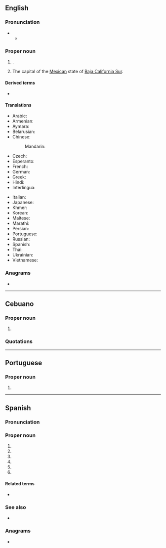 ==English==
{{wikipedia}}

===Pronunciation===
* {{IPA|en|/lə ˈpæz/}}
** {{audio|en|LL-Q1860 (eng)-Vealhurl-La Paz.wav|Audio (UK)}}

===Proper noun===
{{en-proper noun|head=La Paz}}

# {{place|en|capital city|c/Bolivia}}.
# The capital of the [[Mexico|Mexican]] state of [[Baja California Sur]].

====Derived terms====
* {{l|en|La Paz County}}

====Translations====
{{trans-top|capital city of Bolivia}}
* Arabic: {{t|ar|لَابَاز|m|tr=la-bāz}}
* Armenian: {{t+|hy|Լա Պաս}}
* Aymara: {{t|ay|Chuqiyapu}}
* Belarusian: {{t|be|Ла-Па́с|m}}
* Chinese:
*: Mandarin: {{t+|cmn|拉巴斯|tr=Lābāsī|sc=Hani}}
* Czech: {{t+|cs|La Paz}}
* Esperanto: {{t+|eo|La-Pazo}}
* French: {{t+|fr|La Paz|f}}
* German: {{t+|de|La Paz}}
* Greek: {{t|el|Λα Παζ}}
* Hindi: {{t|hi|ला पाज़}}
* Interlingua: {{t|ia|La Paz}}
{{trans-mid}}
* Italian: {{t|it|La Paz|f}}
* Japanese: {{t|ja|ラパス|tr=Rapasu}}
* Khmer: {{t+|km|ឡាប៉ាស}}
* Korean: {{t|ko|^라파스}}
* Maltese: {{t|mt|La Paz}}
* Marathi: {{t|mr|ला पाज|n}}
* Persian: {{t|fa|لاپاز|tr=lâ-pâz|sc=fa-Arab}}
* Portuguese: {{t|pt|La Paz|f}}
* Russian: {{t+|ru|Ла-Па́с|m}}
* Spanish: {{t+|es|La Paz|f}}
* Thai: {{t|th|ลาปาซ}}
* Ukrainian: {{t|uk|Ла-Па́с|m}}
* Vietnamese: {{t|vi|La Pa-xơ}}
{{trans-bottom}}

===Anagrams===
* {{anagrams|en|a=aalpz|Plaza|plaza}}

----

==Cebuano==

===Proper noun===
{{head|ceb|proper noun|head=La Paz}}

# {{place|ceb|barangay|city/Bogo|p/Cebu|c/Philippines}}

===Quotations===
{{seeCites|ceb}}

{{topics|ceb|Barangays of Bogo, Cebu, Philippines}}

----

==Portuguese==

===Proper noun===
{{pt-proper noun|f}}

# {{place|pt|capital city|c/Bolivia|t=La Paz}}

----

==Spanish==
{{wikipedia|la Paz|La Paz (Bolivia)|lang=es}}
{{wikipedia|La Paz (Baja California Sur)|lang=es}}

===Pronunciation===
{{es-IPA}}

===Proper noun===
{{es-proper noun|f|head=[[la|La]] [[paz|Paz]]}}

# {{place|es|capital city|c/Bolivia|t=La Paz}}
# {{place|es|department|c/Bolivia|t=La Paz}}
# {{place|es|department|c/Honduras|t=La Paz}}
# {{place|es|city/department capital|dept/La Paz|c/Honduras|t=La Paz}}
# {{place|es|department|c/El Salvador|t=La Paz}}
# {{place|es|capital city|state/Baja California Sur|c/Mexico|t=La Paz}}

====Related terms====
* {{l|es|paceño}}

===See also===
* {{l|es|Sucre}}

===Anagrams===
* {{l|es|plaza}}
{{C|es|Bolivia}}